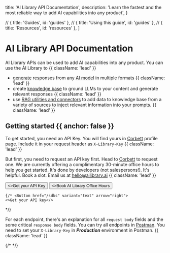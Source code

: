 
  title: 'AI Library API Documentation',
  description:
    'Learn the fastest and the most reliable way to add AI capabilities into any product',
}

  // { title: 'Guides', id: 'guides' },
  // { title: 'Using this guide', id: 'guides' },
  // { title: 'Resources', id: 'resources' },
]

<HeroPattern />

# AI Library API Documentation

AI Library APIs can be used to add AI capabilities into any product. You can use the AI Library to {{ className: 'lead' }}
- [generate](/generate) responses from any [AI model](/models) in multiple formats {{ className: 'lead' }}
- create [knowledge base](/knowledgebase) to ground LLMs to your content and generate relevant responses {{ className: 'lead' }}
- use [RAG utilities and connectors](/utilities/) to add data to knowledge base from a variety of sources to inject relevant information into your prompts. {{ className: 'lead' }}



## Getting started {{ anchor: false }}

To get started, you need an API Key. You will find yours in <a href="https://corbett.ailibrary.ai" target="_blank"> Corbett</a> profile page. Include it in your request header as ``X-Library-Key``  {{ className: 'lead' }}

But first, you need to request an API key first. Head to <a href="https://corbett.ailibrary.ai" target="_blank"> Corbett</a> to request one. We are currently offering a complimentary 30-minute office hours to help you get started. It's done by developers (not salespersons!). It's helpful. Book a slot. Email us at hello@ailibrary.ai {{ className: 'lead' }}

<div className="not-prose mb-16 mt-6 flex gap-3">
  <Button href="/quickstart" arrow="right">
    <>Get your API Key</>
  </Button>
  
  <Button href="/sdks" variant="outline">
    <>Book AI Library Office Hours</>
  </Button>

    {/* <Button href="/sdks" variant="text" arrow="right">
    <>Get your API key</>
  </Button> */}
</div>

For each endpoint, there's an explanation for all `request body` fields and the some critical `response body` fields. You can try all endpoints in <a href="https://documenter.getpostman.com/view/32852595/2s9YyzcHrJ" target="_blank">Postman</a>. You need to set your `X-Library-Key` in <i><strong>Production</strong></i> environment in Postman. {{ className: 'lead' }}

{/* <Guides /> */}

<Resources />
